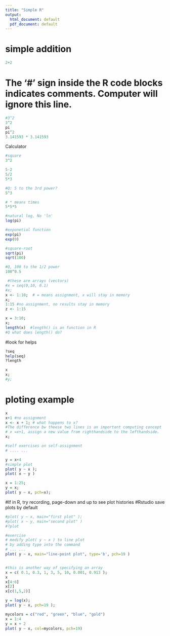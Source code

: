 ```yaml
---
title: "Simple R"
output:
  html_document: default
  pdf_document: default
---
```


# simple addition

```r
2+2
```

# The '#' sign inside the R code blocks indicates comments. Computer will ignore this line.
```r
#3^2
3^2
pi
pi^2
3.141593 * 3.141593
```

Calculator
```r
#square 
3^2

5-2
5/2
5*3

#Q: 5 to the 3rd power? 
5^3

# * means times
5*5*5

#natural log, No 'ln'
log(pi)

#exponetial function
exp(pi)
exp(0)

#square-root
sqrt(pi)
sqrt(100)

#Q, 100 to the 1/2 power
100^0.5
```

```r
 #these are arrays (vectors)
#x = seq(0,10, 0.1)
#x;
x <- 1:10;  # = means assignment, x will stay in memory
x; 
1:15 #no assignment, no results stay in memory
z <- 1:15
```

```r
x = 3:10; 
x; 
length(x)  #length() is an function in R
#Q what does length() do? 


```

#look for helps
```r
?seq
help(seq)
?length

```

```r
x
x; 
#y;
```

# ploting example
```r
x
x+1 #no assignment
x <- x + 1; # what happens to x?
#The difference bw theese two lines is an important computing concept
# x =x+1, assign a new value from righthandside to the lefthandside.
x;

#self exercises on self-assignment
# .... ... 

y = x+4
#simple plot
plot( y ~ x );
plot( x ~ y )
```

```r
x = 1:25;
y = x; 
plot( y ~ x, pch=x); 
```

#If in R, try recording, page-down and up to see plot histories
#Rstudio save plots by default

```r
#plot( y ~ x, main="first plot" );
#plot( x ~ y, main="second plot" )
#?plot

#exercise
# modify plot( y ~ x ) to line plot
# by adding type into the command
# ... ... 
plot( y ~ x, main="line-point plot", type='b', pch=19 )


#this is another way of specifying an array
x = c( 0.1, 0.3, 1, 3, 5, 10, 0.001, 0.913 );
x
x[4:6]
x[2]
x[c(1,5,2)]

y = log(x);
plot( y ~ x, pch=19 );
```

```r
mycolors = c("red", "green", "blue", "gold")
x = 1:4
y = x + 2
plot( y ~ x, col=mycolors, pch=19)
```


